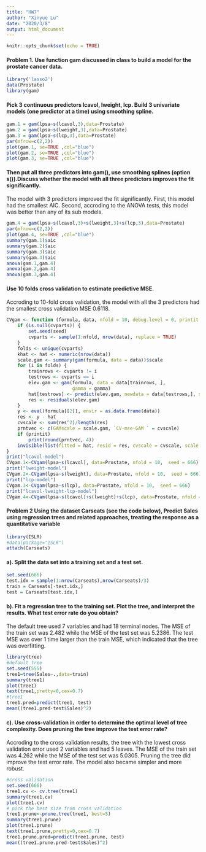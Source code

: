 ---
title: "HW7"
author: "Xinyue Lu"
date: "2020/3/8"
output: html_document
---

```{r setup, include=FALSE}
knitr::opts_chunk$set(echo = TRUE)
```

#### Problem 1. Use function gam discussed in class to build a model for the prostate cancer data. 

```{r}
library('lasso2')
data(Prostate)
library(gam)
```

#### Pick 3 continuous predictors lcavol, lweight, lcp. Build 3 univariate models (one predictor at a time) using smoothing spline. 

```{r}
gam.1 = gam(lpsa~s(lcavol,3),data=Prostate)
gam.2 = gam(lpsa~s(lweight,3),data=Prostate)
gam.3 = gam(lpsa~s(lcp,3),data=Prostate)
par(mfrow=c(2,2))
plot(gam.1, se=TRUE ,col="blue")
plot(gam.2, se=TRUE ,col="blue")
plot(gam.3, se=TRUE ,col="blue")

```

#### Then put all three predictors into gam(), use smoothing splines (option s()).Discuss whether the model with all three predictors improves the fit significantly.  

The model with 3 predictors improved the fit significantly. First, this model had the smallest AIC. Second, accroding to the ANOVA tests, this model was better than any of its sub models.

```{r}
gam.4 = gam(lpsa~s(lcavol,3)+s(lweight,3)+s(lcp,3),data=Prostate)
par(mfrow=c(2,2))
plot(gam.4, se=TRUE ,col="blue")
summary(gam.1)$aic
summary(gam.2)$aic
summary(gam.3)$aic
summary(gam.4)$aic
anova(gam.1,gam.4)
anova(gam.2,gam.4)
anova(gam.3,gam.4)
```


#### Use 10 folds cross validation to estimate predictive MSE. 

Accroding to 10-fold cross validation, the model with all the 3 predictors had the smallest cross validation MSE 0.6118.
```{r}
CVgam <- function (formula, data, nfold = 10, debug.level = 0, printit = TRUE, cvparts = NULL, gamma = 1, seed = 29){
    if (is.null(cvparts)) {
        set.seed(seed)
        cvparts <- sample(1:nfold, nrow(data), replace = TRUE)
    }
    folds <- unique(cvparts)
    khat <- hat <- numeric(nrow(data))
    scale.gam <- summary(gam(formula, data = data))$scale
    for (i in folds) {
        trainrows <- cvparts != i
        testrows <- cvparts == i
        elev.gam <- gam(formula, data = data[trainrows, ], 
                        gamma = gamma)
        hat[testrows] <- predict(elev.gam, newdata = data[testrows,], select = TRUE)
        res <- residuals(elev.gam)
    }
    y <- eval(formula[[2]], envir = as.data.frame(data))
    res <- y - hat
    cvscale <- sum(res^2)/length(res)
    prntvec <- c(GAMscale = scale.gam, `CV-mse-GAM ` = cvscale)
    if (printit)
        print(round(prntvec, 4))
    invisible(list(fitted = hat, resid = res, cvscale = cvscale, scale.gam = scale.gam))
}
print("lcavol-model")
CVgam.1<-CVgam(lpsa~s(lcavol), data=Prostate, nfold = 10,  seed = 666)
print("lweight-model")
CVgam.2<-CVgam(lpsa~s(lweight), data=Prostate, nfold = 10,  seed = 666)
print("lcp-model")
CVgam.3<-CVgam(lpsa~s(lcp), data=Prostate, nfold = 10,  seed = 666)
print("lcavol-lweight-lcp-model")
CVgam.4<-CVgam(lpsa~s(lcavol)+s(lweight)+s(lcp), data=Prostate, nfold = 10,  seed = 666)
```

#### Problem 2  Using the dataset Carseats (see the code below), Predict Sales using regression trees and related approaches, treating the response as a quantitative variable 

```{r}
library(ISLR) 
#data(package="ISLR")
attach(Carseats) 
```

#### a). Split the data set into a training set and a test set.
```{r}
set.seed(666)
test.idx = sample(1:nrow(Carseats),nrow(Carseats)/3)
train = Carseats[-test.idx,]
test = Carseats[test.idx,]
```

#### b). Fit a regression tree to the training set. Plot the tree, and interpret the results. What test error rate do you obtain?

The default tree used 7 variables and had 18 terminal nodes.
The MSE of the train set was 2.482 while the MSE of the test set was 5.2386. The test MSE was over 1 time larger than the train MSE, which indicated that the tree was overfitting.

```{r}
library(tree)
#default tree
set.seed(555)
tree1=tree(Sales~.,data=train)
summary(tree1)
plot(tree1)
text(tree1,pretty=0,cex=0.7)
#tree1
tree1.pred=predict(tree1, test)
mean((tree1.pred-test$Sales)^2)
```

#### c). Use cross-validation in order to determine the optimal level of tree complexity. Does pruning the tree improve the test error rate?

Accroding to the cross validation results, the tree with the lowest cross validation error used 2 variables and had 5 leaves. The MSE of the train set was 4.262 while the MSE of the test set was 5.0305. Pruning the tree did improve the test error rate. The model also became simpler and more robust.

```{r}
#cross validation 
set.seed(666)
tree1.cv <- cv.tree(tree1)
summary(tree1.cv)
plot(tree1.cv)
# pick the best size from cross validation
tree1.prune<-prune.tree(tree1, best=5)
summary(tree1.prune)
plot(tree1.prune)
text(tree1.prune,pretty=0,cex=0.7)
tree1.prune.pred=predict(tree1.prune, test)
mean((tree1.prune.pred-test$Sales)^2)
```

